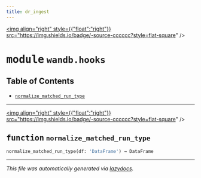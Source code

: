 ```yaml
---
title: dr_ingest
---
```


<a href="https://github.com/drothermel/dr_ingest/blob/main/src/dr_ingest/wandb/hooks.py"><img align="right" style={{"float":"right"}} src="https://img.shields.io/badge/-source-cccccc?style=flat-square" /></a>

# <kbd>module</kbd> `wandb.hooks`



## Table of Contents
- [`normalize_matched_run_type`](./dr_ingest.wandb.hooks#function-normalize-matched-run-type)



---

<a href="https://github.com/drothermel/dr_ingest/blob/main/src/dr_ingest/wandb/hooks.py#L9"><img align="right" style={{"float":"right"}} src="https://img.shields.io/badge/-source-cccccc?style=flat-square" /></a>

## <kbd>function</kbd> `normalize_matched_run_type`

```python
normalize_matched_run_type(df: 'DataFrame') → DataFrame
```







---

_This file was automatically generated via [lazydocs](https://github.com/ml-tooling/lazydocs)._
